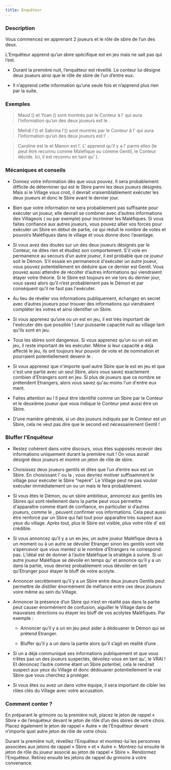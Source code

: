 ```yaml
---
title: Enquêteur
---
```



<Role ENQUETEUR header />

### Description

Vous commencez en apprenant 2 joueurs et le rôle de sbire de l’un des deux.

L’Enquêteur apprend qu’un sbire spécifique est en jeu mais ne sait pas qui l’est.

-	Durant la première nuit, l’enquêteur est réveillé. Le conteur lui désigne deux joueurs ainsi que le rôle de sbire de l’un d’entre eux.

-	Il n’apprend cette information qu’une seule fois et n’apprend plus rien par la suite.

### Exemples

> Maud (<Role BARON />) et Yoan (<Role MAIRE />) sont montrés par le Conteur à l’<Role ENQUETEUR /> qui aura l’information qu’un des deux joueurs est le <Role BARON />.

> Mehdi l'(<Role ESPION />) et Sabrina l'(<Role EMPOISONNEUR />) sont montrés par le Conteur à  l'<Role ENQUETEUR /> qui aura l’information qu’un des deux joueurs est l' <Role ESPION />.

> Caroline est le <Role RECLUS /> et Manon est l’<Role IMP />. L’<Role ENQUETEUR /> apprend qu’il y a l’<Role EMPOISONNEUR /> parmi elles (le <Role RECLUS /> peut être reconnu comme Maléfique ou comme Gentil, le Conteur décide. Ici, il est reconnu en tant qu' <Role EMPOISONNEUR />).
 
### Mécaniques et conseils

- Donnez votre information dès que vous pouvez. Il sera probablement difficile de déterminer qui est le Sbire parmi les deux joueurs désignés. Mais si le Village vous croit, il devrait vraisemblablement exécuter les deux joueurs et donc le Sbire avant le dernier jour.

- Bien que votre information ne sera probablement pas suffisante pour exécuter un joueur, elle devrait se combiner avec d’autres informations des Villageois (<Role EMPATHIQUE /> ou <Role CUISTOT /> par exemple) pour incriminer les Maléfiques. Si vous faites confiance aux autres joueurs, vous pouvez allier vos forces pour exécuter un Sbire en début de partie, ce qui réduit le nombre de votes et pouvoirs Maléfiques dans le village et vous donne donc l’avantage.

- Si vous avez des doutes sur un des deux joueurs désignés par le Conteur, ne dites rien et étudiez son comportement. S'il vole en permanence au secours d’un autre joueur, il est probable que ce joueur soit le Démon. S’il essaie en permanence d'exécuter un autre joueur, vous pouvez potentiellement en déduire que ce dernier est Gentil. Vous pouvez aussi attendre de récolter d’autres informations qui viendraient étayer votre théorie. Si le Sbire est toujours en vie lors du dernier jour, vous savez alors qu’il n’est probablement pas le Démon et par conséquent qu’il ne faut pas l'exécuter.

- Au lieu de révéler vos informations publiquement, échangez en secret avec d’autres joueurs pour trouver des informations qui viendraient compléter les votres et ainsi identifier un Sbire.

- Si vous apprenez qu’une <Role CROQUEUSE_D_HOMMES /> ou un <Role EMPOISONNEUR /> est en jeu, il est très important de l'exécuter dès que possible ! Leur puissante capacité nuit au village tant qu'ils sont en jeu.

- Tous les sbires sont dangereux. Si vous apprenez qu’un <Role BARON /> ou un <Role ESPION /> est en jeu, il reste important de les exécuter. Même si leur capacité a déjà affecté le jeu, ils ont toujours leur pouvoir de vote et de nomination et pourraient potentiellement devenir le <Role IMP />.

- Si vous apprenez que n'importe quel autre Sbire que le <Role BARON /> est en jeu et que c'est une partie avec un seul Sbire, alors vous savez exactement combien d'Etrangers sont en jeu. Si plus de joueurs que ce nombre se prétendent Etrangers, alors vous savez qu'au moins l'un d'entre eux ment.

- Faites attention au <Role RECLUS /> ! Il peut être identifié comme un Sbire par le Conteur et le deuxième joueur que vous indique le Conteur peut aussi être un Sbire.

- D’une manière générale, si un des joueurs indiqués par le Conteur est un Sbire, cela ne veut pas dire que le second est nécessairement Gentil !

### Bluffer l'Enquêteur

- Restez cohérent dans votre discours, vous êtes supposés recevoir des informations uniquement durant la première nuit ! On vous aurait désigné deux joueurs et montré un jeton de rôle de sbire.

- Choisissez deux joueurs gentils et dites que l’un d’entre eux est un Sbire. En choisissant l’<Role EMPOISONNEUR /> ou la <Role CROQUEUSE_D_HOMMES />, vous devriez motiver suffisamment le village pour exécuter le Sbire “repéré”. Le Village peut ne pas vouloir exécuter immédiatement un <Role BARON /> ou un <Role ESPION /> mais le fera probablement.

- Si vous êtes le Démon, ou un sbire ambitieux, annoncez aux gentils les Sbires qui sont réellement dans la partie peut vous permettre d'apparaître comme étant de confiance, en particulier si d’autres joueurs, comme le <Role CROQUE_MORT />,  peuvent confirmer vos informations. Cela peut aussi être renforcé par un Sbire qui fait tout pour apparaître très suspect aux yeux du village. Après tout, plus le Sbire est visible, plus votre rôle d'<Role ENQUETEUR /> est crédible.

- Si vous annoncez qu’il y a un <Role BARON /> en jeu, un autre joueur Maléfique devra à un moment ou à un autre se dévoiler Etranger sinon les gentils vont vite s’apercevoir que vous mentez si le nombre d’Etrangers ne correspond pas. L’idéal est de donner à l’autre Maléfique la stratégie à suivre. Si un autre joueur Maléfique se dévoile en temps qu’<Role ENQUETEUR /> et annonce qu’il y a un <Role BARON /> dans la partie, vous devriez probablement vous dévoiler en tant qu’Etranger pour étayer le bluff de votre acolyte.

- Annoncer secrètement qu’il y a un Sbire entre deux joueurs Gentils peut permettre de distiller énormément de méfiance entre ces deux joueurs voire même au sein du Village.

- Annoncer la présence d’un Sbire qui n’est en réalité pas dans la partie peut causer énormément de confusion, aiguiller le Village dans de mauvaises directions ou étayer les bluff de vos acolytes Maléfiques. Par exemple :

    - Annoncer qu’il y a un <Role BARON /> en jeu peut aider à dédouaner le Démon qui se prétend Etranger.

    - Bluffer qu’il y a un <Role EMPOISONNEUR /> dans la partie alors qu’il s’agit en réalité d’une <Role CROQUEUSE_D_HOMMES /> .

- Si un <Role ENQUETEUR /> a déjà communiqué ses informations publiquement et que vous n’êtes pas un des joueurs suspectés, dévoilez-vous en tant qu'<Role ENQUETEUR />, le VRAI ! Et dénoncez l’autre <Role ENQUETEUR /> comme étant un Sbire potentiel, cela le rendrait suspect aux yeux du Village et donc dédouaner potentiellement le vrai Sbire que vous cherchez à protéger.

- Si vous êtes <Role ESPION /> ou avez un <Role ESPION /> dans votre équipe, il sera important de cibler les rôles clés du Village avec votre accusation.

### Comment conter ?

En préparant le grimoire ou la première nuit, placez le jeton de rappel « Sbire » de l’enquêteur devant le jeton de rôle d’un des sbires de votre choix. Placez également le jeton de rappel « Autre » de l’Enquêteur devant n’importe quel autre jeton de rôle de votre choix.

Durant la première nuit, réveillez l’Enquêteur et montrez-lui les personnes associées aux jetons de rappel « Sbire » et « Autre ». Montrez-lui ensuite le jeton de rôle du joueur associé au jeton de rappel « Sbire ». Rendormez l’Enquêteur. Retirez ensuite les jetons de rappel du grimoire à votre convenance.
